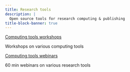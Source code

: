 ```yaml
---
title: Research tools
description: |
  Open source tools for research computing & publishing
title-block-banner: true
---
```


:::{layout="[[5, 5], [5, 5]]"}

:::{.card2 .mb-3}

:::{.card-body2}

[Computing tools workshops](quarto.qmd){.card-title2 .stretched-link}

[Workshops on various computing tools]{.text-muted}

:::

:::

:::{.card2 .mb-3}

:::{.card-body2}

[Computing tools webinars](help.qmd){.card-title2 .stretched-link}

[60 min webinars on various research tools]{.text-muted}

:::

:::

::::
